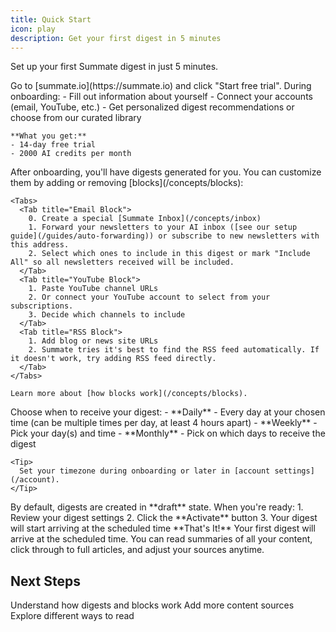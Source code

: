 ```yaml
---
title: Quick Start
icon: play
description: Get your first digest in 5 minutes
---
```


Set up your first Summate digest in just 5 minutes.

<Steps>
  <Step title="Sign Up & Onboarding">
    Go to [summate.io](https://summate.io) and click "Start free trial". During onboarding:
    - Fill out information about yourself
    - Connect your accounts (email, YouTube, etc.)
    - Get personalized digest recommendations or choose from our curated library

    **What you get:**
    - 14-day free trial
    - 2000 AI credits per month

  </Step>

  <Step title="Customize Your Digests">
    After onboarding, you'll have digests generated for you. You can customize them by adding or removing [blocks](/concepts/blocks):

    <Tabs>
      <Tab title="Email Block">
        0. Create a special [Summate Inbox](/concepts/inbox)
        1. Forward your newsletters to your AI inbox ([see our setup guide](/guides/auto-forwarding)) or subscribe to new newsletters with this address.
        2. Select which ones to include in this digest or mark "Include All" so all newsletters received will be included.
      </Tab>
      <Tab title="YouTube Block">
        1. Paste YouTube channel URLs
        2. Or connect your YouTube account to select from your subscriptions.
        3. Decide which channels to include
      </Tab>
      <Tab title="RSS Block">
        1. Add blog or news site URLs
        2. Summate tries it's best to find the RSS feed automatically. If it doesn't work, try adding RSS feed directly.
      </Tab>
    </Tabs>

    Learn more about [how blocks work](/concepts/blocks).

  </Step>

  <Step title="Schedule Your Digest">
    Choose when to receive your digest:
    - **Daily** - Every day at your chosen time (can be multiple times per day, at least 4 hours apart)
    - **Weekly** - Pick your day(s) and time
    - **Monthly** - Pick on which days to receive the digest

    <Tip>
      Set your timezone during onboarding or later in [account settings](/account).
    </Tip>

  </Step>

  <Step title="Activate Your Digest">
    By default, digests are created in **draft** state. When you're ready:
    1. Review your digest settings
    2. Click the **Activate** button
    3. Your digest will start arriving at the scheduled time
  </Step>
</Steps>

<Note>
  **That's It!** Your first digest will arrive at the scheduled time. You can
  read summaries of all your content, click through to full articles, and adjust
  your sources anytime.
</Note>

## Next Steps

<CardGroup cols={3}>
  <Card title="Learn Concepts" icon="lightbulb" href="/concepts/digests">
    Understand how digests and blocks work
  </Card>
  <Card title="Explore Sources" icon="rss" href="/concepts/sources">
    Add more content sources
  </Card>
  <Card title="Reading Options" icon="book-open" href="/reading/web">
    Explore different ways to read
  </Card>
</CardGroup>
